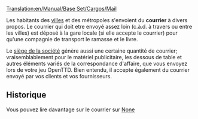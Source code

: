 [[Translation:en/Manual/Base Set/Cargos/Mail]]

{{fr/Cargaison|nom=Courrier
|image=en/Mail.png|produit=[[fr/Manual/Ville|Ville]], [[fr/Archive/Manual/Quartier général|Siège de la société]]
|accepté=[[fr/Manual/Ville|Ville]], [[fr/Archive/Manual/Quartier général|Siège de la société]]
}}

Les habitants des [[fr/Manual/Ville|villes]] et des métropoles s'envoient du '''courrier''' à divers propos. Le courrier qui doit etre envoyé assez loin (c.à.d. à travers ou entre les villes) est déposé à la gare locale (si elle accepte le courrier) pour qu'une compagnie de transport le ramasse et le livre.

Le [[fr/Archive/Manual/Quartier général|siège de la société]] génère aussi une certaine quantité de courrier; vraisemblablement pour le matériel publicitaire, les dessous de table et autres éléments variés de la correspondance d'affaire, que vous envoyez lors de votre jeu OpenTTD. Bien entendu, il accepte également du courrier envoyé par vos clients et vos fournisseurs.

==Historique==
Vous pouvez lire davantage sur le courrier sur [https://www.wikipedia.org/wiki/fr:Poste None]